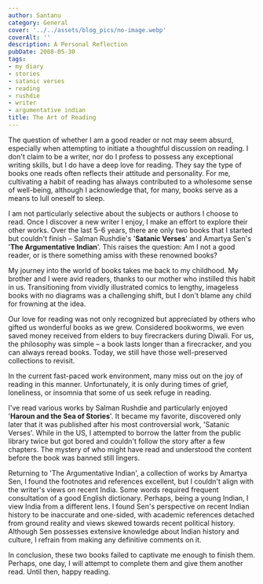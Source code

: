 ```yaml
---
author: Santanu
category: General
cover: '../../assets/blog_pics/no-image.webp'
coverAlt: ''
description: A Personal Reflection
pubDate: 2008-05-30
tags:
- my diary
- stories
- satanic verses
- reading
- rushdie
- writer
- argumentative indian
title: The Art of Reading
---
```


The question of whether I am a good reader or not may seem absurd, especially when attempting to initiate a thoughtful discussion on reading. I don't claim to be a writer, nor do I profess to possess any exceptional writing skills, but I do have a deep love for reading. They say the type of books one reads often reflects their attitude and personality. For me, cultivating a habit of reading has always contributed to a wholesome sense of well-being, although I acknowledge that, for many, books serve as a means to lull oneself to sleep.

I am not particularly selective about the subjects or authors I choose to read. Once I discover a new writer I enjoy, I make an effort to explore their other works. Over the last 5-6 years, there are only two books that I started but couldn't finish – Salman Rushdie's '**Satanic Verses**' and Amartya Sen's '**The Argumentative Indian**'. This raises the question: Am I not a good reader, or is there something amiss with these renowned books?

My journey into the world of books takes me back to my childhood. My brother and I were avid readers, thanks to our mother who instilled this habit in us. Transitioning from vividly illustrated comics to lengthy, imageless books with no diagrams was a challenging shift, but I don't blame any child for frowning at the idea.

Our love for reading was not only recognized but appreciated by others who gifted us wonderful books as we grew. Considered bookworms, we even saved money received from elders to buy firecrackers during Diwali. For us, the philosophy was simple – a book lasts longer than a firecracker, and you can always reread books. Today, we still have those well-preserved collections to revisit.

In the current fast-paced work environment, many miss out on the joy of reading in this manner. Unfortunately, it is only during times of grief, loneliness, or insomnia that some of us seek refuge in reading.

I've read various works by Salman Rushdie and particularly enjoyed '**Haroun and the Sea of Stories**'. It became my favorite, discovered only later that it was published after his most controversial work, 'Satanic Verses'. While in the US, I attempted to borrow the latter from the public library twice but got bored and couldn't follow the story after a few chapters. The mystery of who might have read and understood the content before the book was banned still lingers.

Returning to 'The Argumentative Indian', a collection of works by Amartya Sen, I found the footnotes and references excellent, but I couldn't align with the writer's views on recent India. Some words required frequent consultation of a good English dictionary. Perhaps, being a young Indian, I view India from a different lens. I found Sen's perspective on recent Indian history to be inaccurate and one-sided, with academic references detached from ground reality and views skewed towards recent political history. Although Sen possesses extensive knowledge about Indian history and culture, I refrain from making any definitive comments on it.

In conclusion, these two books failed to captivate me enough to finish them. Perhaps, one day, I will attempt to complete them and give them another read. Until then, happy reading.